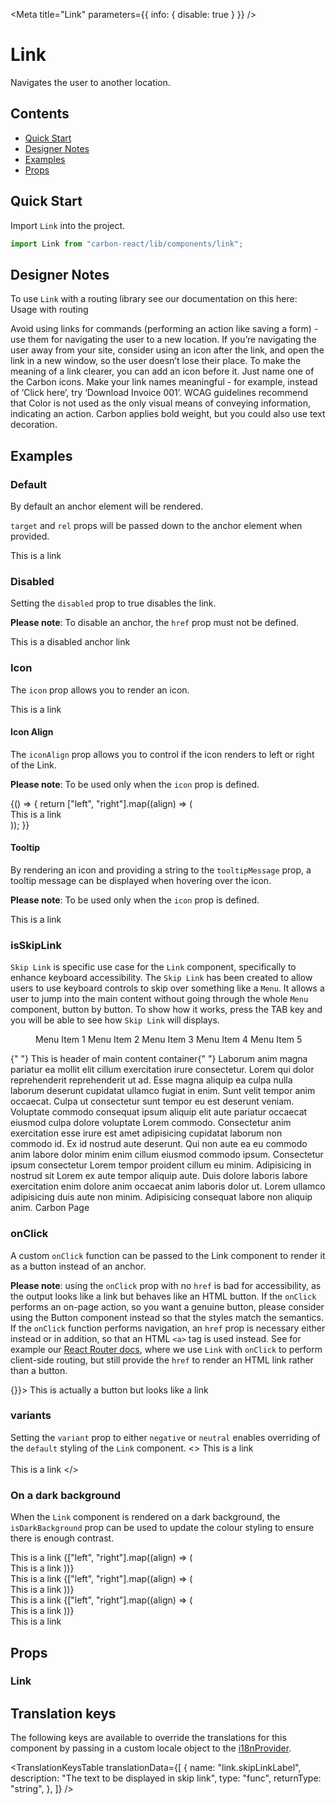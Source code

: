 

<Meta title="Link" parameters={{ info: { disable: true } }} />

# Link

Navigates the user to another location.

## Contents

- [Quick Start](#quick-start)
- [Designer Notes](#designer-notes)
- [Examples](#examples)
- [Props](#props)

## Quick Start

Import `Link` into the project.

```javascript
import Link from "carbon-react/lib/components/link";
```

## Designer Notes

To use `Link` with a routing library see our documentation on this here: <LinkTo kind="Documentation/Usage with routing" story="page">Usage with routing</LinkTo>

Avoid using links for commands (performing an action like saving a form) - use them for navigating the user to a new location.
If you’re navigating the user away from your site, consider using an icon after the link, and open the link in a new window, so the user doesn’t lose their place.
To make the meaning of a link clearer, you can add an icon before it. Just name one of the Carbon icons.
Make your link names meaningful - for example, instead of ‘Click here’, try ‘Download Invoice 001’.
WCAG guidelines recommend that Color is not used as the only visual means of conveying information, indicating an action. Carbon applies bold weight, but you could also use text decoration.

## Examples

### Default

By default an anchor element will be rendered.

`target` and `rel` props will be passed down to the anchor element when provided.

<Canvas>
  <Story name="default">
    <Link
      href="https://carbon.sage.com"
      target="_blank"
      rel="noreferrer noopener"
    >
      This is a link
    </Link>
  </Story>
</Canvas>

### Disabled

Setting the `disabled` prop to true disables the link.

**Please note**: To disable an anchor, the `href` prop must not be defined.

<Canvas>
  <Story name="with disabled">
    <Link disabled>This is a disabled anchor link</Link>
  </Story>
</Canvas>

### Icon

The `icon` prop allows you to render an icon.

<Canvas>
  <Story name="with icon" parameters={{ chromatic: { disable: true } }}>
    <Link icon="settings" href="#foo">
      This is a link
    </Link>
  </Story>
</Canvas>

#### Icon Align

The `iconAlign` prop allows you to control if the icon renders to left or right of the Link.

**Please note**: To be used only when the `icon` prop is defined.

<Canvas>
  <Story name="with iconAlign">
    {() => {
      return ["left", "right"].map((align) => (
        <div style={{ margin: "64px" }}>
          <Link icon="settings" iconAlign={`${align}`} href="#foo">
            This is a link
          </Link>
        </div>
      ));
    }}
  </Story>
</Canvas>

#### Tooltip

By rendering an icon and providing a string to the `tooltipMessage` prop, a tooltip message can be displayed when hovering over the icon.

**Please note**: To be used only when the `icon` prop is defined.

<Canvas>
  <Story name="with tooltip" parameters={{ chromatic: { disable: true } }}>
    <div style={{ margin: "64px" }}>
      <Link
        icon="settings"
        tooltipMessage="This is a tooltip message"
        href="#foo"
      >
        This is a link
      </Link>
    </div>
  </Story>
</Canvas>

### isSkipLink

`Skip Link` is specific use case for the `Link` component, specifically to enhance keyboard accessibility.
The `Skip Link` has been created to allow users to use keyboard controls to skip over something like a `Menu`.
It allows a user to jump into the main content without going through the whole `Menu` component, button by button.
To show how it works, press the TAB key and you will be able to see how `Skip Link` will displays.

<Canvas>
  <Story name="with isSkipLink" parameters={{ chromatic: { disable: true } }}>
    <Link href="#main-content" isSkipLink />
    <Menu>
      <MenuItem href="#">Menu Item 1</MenuItem>
      <MenuItem href="#">Menu Item 2</MenuItem>
      <MenuItem href="#">Menu Item 3</MenuItem>
      <MenuItem href="#">Menu Item 4</MenuItem>
      <MenuItem href="#">Menu Item 5</MenuItem>
    </Menu>
    <Box py={2} id="main-content">
      <Typography mb={1} variant="h1">
        {" "}
        This is header of main content container{" "}
      </Typography>
      <Typography variant="p">
        Laborum anim magna pariatur ea mollit elit cillum exercitation irure
        consectetur. Lorem qui dolor reprehenderit reprehenderit ut ad. Esse
        magna aliquip ea culpa nulla laborum deserunt cupidatat ullamco fugiat
        in enim. Sunt velit tempor anim occaecat. Culpa ut consectetur sunt
        tempor eu est deserunt veniam. Voluptate commodo consequat ipsum aliquip
        elit aute pariatur occaecat eiusmod culpa dolore voluptate Lorem
        commodo. Consectetur anim exercitation esse irure est amet adipisicing
        cupidatat laborum non commodo id. Ex id nostrud aute deserunt. Qui non
        aute ea eu commodo anim labore dolor minim enim cillum eiusmod commodo
        ipsum. Consectetur ipsum consectetur Lorem tempor proident cillum eu
        minim. Adipisicing in nostrud sit Lorem ex aute tempor aliquip aute.
        Duis dolore laboris labore exercitation enim dolore anim occaecat anim
        laboris dolor ut. Lorem ullamco adipisicing duis aute non minim.
        Adipisicing consequat labore non aliquip anim.
      </Typography>
      <Link href="https://carbon.sage.com">Carbon Page</Link>
    </Box>
  </Story>
</Canvas>

### onClick

A custom `onClick` function can be passed to the Link component to render it as a button instead of an anchor.

**Please note**: using the `onClick` prop with no `href` is bad for accessibility, as the output looks like a link but behaves like an HTML button.
If the `onClick` performs an on-page action, so you want a genuine button, please consider using the <LinkTo kind="Button" story="primary">Button component</LinkTo>
instead so that the styles match the semantics. If the `onClick` function performs navigation, an `href` prop is necessary either instead or in addition, so that an
HTML `<a>` tag is used instead. See for example our [React Router docs](?path=/docs/documentation-usage-with-routing--page), where we use `Link` with `onClick` to
perform client-side routing, but still provide the `href` to render an HTML link rather than a button.

<Canvas>
  <Story name="with onClick" parameters={{ chromatic: { disable: true } }}>
    <Link onClick={() => {}}>
      This is actually a button but looks like a link
    </Link>
  </Story>
</Canvas>

### variants

Setting the `variant` prop to either `negative` or `neutral` enables overriding of the `default` styling of the `Link` component.
<Canvas>
  <Story name="variants">
    <>
      <Link
        href="https://carbon.sage.com"
        target="_blank"
        rel="noreferrer noopener"
        variant="negative"
      >
        This is a link
      </Link>
      <br />
      <br />
      <Link
        href="https://carbon.sage.com"
        target="_blank"
        rel="noreferrer noopener"
        variant="neutral"
      >
        This is a link
      </Link>
    </>
  </Story>
</Canvas>

### On a dark background
 
When the `Link` component is rendered on a dark background, the `isDarkBackground` prop can be used to update the colour styling 
to ensure there is enough contrast. 

<Canvas>
  <Story name="on a dark background">
    <div style={{
      backgroundColor: "#000000",
      width: "max-content",
      padding: "20px 10px",
      display: "flex",
      flexDirection: "column",
      alignItems: "center"
    }}>
      <Link
        href="https://carbon.sage.com"
        target="_blank"
        rel="noreferrer noopener"
        isDarkBackground
      >
        This is a link
      </Link>
      {["left", "right"].map((align) => (
        <React.Fragment key={`${align}-default-variant`}>
          <br />
          <Link icon="settings" isDarkBackground iconAlign={align} href="#foo">
            This is a link
          </Link>
        </React.Fragment>
      ))}
      <br />
       <Link
        href="https://carbon.sage.com"
        target="_blank"
        rel="noreferrer noopener"
        isDarkBackground
        variant="negative"
      >
        This is a link
      </Link>
      {["left", "right"].map((align) => (
        <React.Fragment key={`${align}-negative-variant`}>
          <br />
          <Link icon="settings" isDarkBackground variant="negative" iconAlign={align} href="#foo">
            This is a link
          </Link>
        </React.Fragment>
      ))}
      <br />
       <Link
        href="https://carbon.sage.com"
        target="_blank"
        rel="noreferrer noopener"
        isDarkBackground
        variant="neutral"
      >
        This is a link
      </Link>
      {["left", "right"].map((align) => (
        <React.Fragment key={`${align}-neutral-variant`}>
          <br />
          <Link icon="settings" isDarkBackground variant="neutral" iconAlign={align} href="#foo">
            This is a link
          </Link>
        </React.Fragment>
      ))}
      <br />
      <Link
        isDarkBackground
        disabled
       >
        This is a link
      </Link>
    </div>
  </Story>
</Canvas>

## Props

### Link

<ArgsTable of={Link} />

## Translation keys

The following keys are available to override the translations for this component by passing in a custom locale object
to the [i18nProvider](https://carbon.sage.com/?path=/story/documentation-i18n--page).

<TranslationKeysTable
  translationData={[
    {
      name: "link.skipLinkLabel",
      description: "The text to be displayed in skip link",
      type: "func",
      returnType: "string",
    },
  ]}
/>
